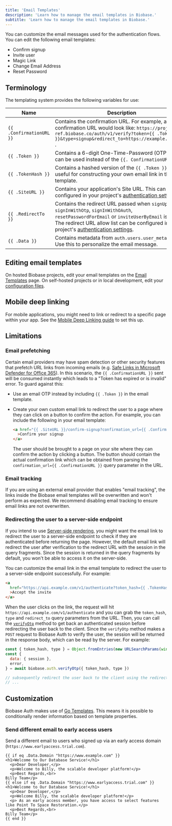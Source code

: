 ```yaml
---
title: 'Email Templates'
description: 'Learn how to manage the email templates in Biobase.'
subtitle: 'Learn how to manage the email templates in Biobase.'
---
```


You can customize the email messages used for the authentication flows. You can edit the following email templates:

- Confirm signup
- Invite user
- Magic Link
- Change Email Address
- Reset Password

## Terminology

The templating system provides the following variables for use:

| Name                     | Description                                                                                                                                                                                                                                                                           |
| ------------------------ | ------------------------------------------------------------------------------------------------------------------------------------------------------------------------------------------------------------------------------------------------------------------------------------- |
| `{{ .ConfirmationURL }}` | Contains the confirmation URL. For example, a signup confirmation URL would look like: `https://project-ref.biobase.co/auth/v1/verify?token={{ .TokenHash }}&type=signup&redirect_to=https://example.com/path` .                                                                     |
| `{{ .Token }}`           | Contains a 6-digit One-Time-Password (OTP) that can be used instead of the `{{. ConfirmationURL }}` .                                                                                                                                                                                 |
| `{{ .TokenHash }}`       | Contains a hashed version of the `{{ .Token }}`. This is useful for constructing your own email link in the email template.                                                                                                                                                           |
| `{{ .SiteURL }}`         | Contains your application's Site URL. This can be configured in your project's [authentication settings](/dashboard/project/_/auth/url-configuration).                                                                                                                                |
| `{{ .RedirectTo }}`      | Contains the redirect URL passed when `signUp`, `signInWithOtp`, `signInWithOAuth`, `resetPasswordForEmail` or `inviteUserByEmail` is called. The redirect URL allow list can be configured in your project's [authentication settings](/dashboard/project/_/auth/url-configuration). |
| `{{ .Data }}`            | Contains metadata from `auth.users.user_metadata`. Use this to personalize the email message.                                                                                                                                                                                         |

## Editing email templates

On hosted Biobase projects, edit your email templates on the [Email Templates](/dashboard/project/_/auth/templates) page. On self-hosted projects or in local development, edit your [configuration files](/docs/guides/local-development/customizing-email-templates).

## Mobile deep linking

For mobile applications, you might need to link or redirect to a specific page within your app. See the [Mobile Deep Linking guide](/docs/guides/auth/native-mobile-deep-linking) to set this up.

## Limitations

### Email prefetching

Certain email providers may have spam detection or other security features that prefetch URL links from incoming emails (e.g. [Safe Links in Microsoft Defender for Office 365](https://learn.microsoft.com/en-us/microsoft-365/security/office-365-security/safe-links-about?view=o365-worldwide)).
In this scenario, the `{{ .ConfirmationURL }}` sent will be consumed instantly which leads to a "Token has expired or is invalid" error.
To guard against this:

- Use an email OTP instead by including `{{ .Token }}` in the email template.
- Create your own custom email link to redirect the user to a page where they can click on a button to confirm the action.
  For example, you can include the following in your email template:

  ```html
  <a href="{{ .SiteURL }}/confirm-signup?confirmation_url={{ .ConfirmationURL }}"
    >Confirm your signup
  </a>
  ```

  The user should be brought to a page on your site where they can confirm the action by clicking a button.
  The button should contain the actual confirmation link which can be obtained from parsing the `confirmation_url={{ .ConfirmationURL }}` query parameter in the URL.

### Email tracking

If you are using an external email provider that enables "email tracking", the links inside the Biobase email templates will be overwritten and won't perform as expected. We recommend disabling email tracking to ensure email links are not overwritten.

### Redirecting the user to a server-side endpoint

If you intend to use [Server-side rendering](/docs/guides/auth/server-side-rendering), you might want the email link to redirect the user to a server-side endpoint to check if they are authenticated before returning the page. However, the default email link will redirect the user after verification to the redirect URL with the session in the query fragments. Since the session is returned in the query fragments by default, you won't be able to access it on the server-side.

You can customize the email link in the email template to redirect the user to a server-side endpoint successfully. For example:

```html
<a
  href="https://api.example.com/v1/authenticate?token_hash={{ .TokenHash }}&type=invite&redirect_to={{ .RedirectTo }}"
  >Accept the invite
</a>
```

When the user clicks on the link, the request will hit `https://api.example.com/v1/authenticate` and you can grab the `token_hash`, `type` and `redirect_to` query parameters from the URL. Then, you can call the [`verifyOtp`](/docs/reference/javascript/auth-verifyotp) method to get back an authenticated session before redirecting the user back to the client. Since the `verifyOtp` method makes a `POST` request to Biobase Auth to verify the user, the session will be returned in the response body, which can be read by the server. For example:

```js
const { token_hash, type } = Object.fromEntries(new URLSearchParams(window.location.search))
const {
  data: { session },
  error,
} = await biobase.auth.verifyOtp({ token_hash, type })

// subsequently redirect the user back to the client using the redirect_to param
// ...
```

## Customization

Biobase Auth makes use of [Go Templates](https://pkg.go.dev/text/template). This means it is possible to conditionally render information based on template properties.

### Send different email to early access users

Send a different email to users who signed up via an early access domain (`https://www.earlyaccess.trial.com`).

```
{{ if eq .Data.Domain "https://www.example.com" }}
<h1>Welcome to Our Database Service!</h1>
  <p>Dear Developer,</p>
  <p>Welcome to Billy, the scalable developer platform!</p>
  <p>Best Regards,<br>
Billy Team</p>
{{ else if eq .Data.Domain "https://www.earlyaccess.trial.com" }}
<h1>Welcome to Our Database Service!</h1>
  <p>Dear Developer,</p>
  <p>Welcome Billy, the scalable developer platform!</p>
  <p> As an early access member, you have access to select features like Point To Space Restoration.</p>
  <p>Best Regards,<br>
Billy Team</p>
{{ end }}
```
